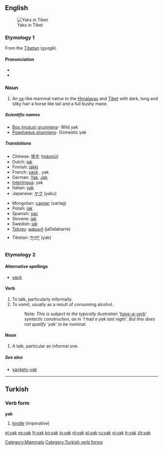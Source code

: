 {{see|yäk}}
==English==
{{wikipedia}}
[[Image:In Tibet, yaks are decorated and honored by the families they are part of.jpg|thumb|Yaks in Tibet]]

===Etymology 1===
From the [[w:Tibetan language|Tibetan]] (''gyagk'').

====Pronunciation====
{{rfc-level|check placement of Pronunciation}}
* {{IPA|/jæk/}}
* {{rhymes|æk}}

===Noun===
{{en-noun}}

# An [[ox]]-like mammal native to the [[Himalayas]] and [[Tibet]] with dark, long and silky hair a horse like tail and a full bushy mane.

=====Scientific names=====
* [[Bos (mutus) grunniens]]- Wild yak
* [[Poephagus grunniens]]- Domestic yak

=====Translations=====
{{trans-top|ox-like mammal}}
* Chinese: [[牦牛]] ([[máoniú]])
* Dutch: [[jak]] {{m}}
* Finnish: [[jakki]]
* French: [[yack]] {{m}}, yak {{m}}
* German: [[Yak]], [[Jak]]
* [[Interlingua]]: yak
* Italian: [[#Italian|yak]] {{m}}
* Japanese: [[ヤク]] (yaku)
{{trans-mid}}
* Mongolian: [[сарлаг]] (sarlag)
* Polish: [[jak]] {{m}}
* Spanish: [[yac]] {{m}}
* Slovene: [[jak]] {{m}}
* Swedish: [[jak]] {{m}}
* [[Telugu]]: [[జడలబర్రె]] (jaDalabarre)
* Tibetan: [[གཡག་]] (yak)
{{trans-bottom}}

===Etymology 2===

====Alternative spellings====
* [[yack]]

====Verb====
{{en-verb|yak|k|ing}}

# To talk, particularly informally.
# To vomit, usually as a result of consuming alcohol.
#: Note: ''This is subject to the typically Australian '[[have-a-verb]]' syntactic construction, as in 'I had a yak last night'. But this does not qualify 'yak' to be nominal.''

====Noun====
{{en-noun}}

# A talk, particular an informal one.

=====See also=====
* [[yackety-yak]]

[[Category:Mammals]]

----

==Turkish==

===Verb form===
'''yak'''

# [[kindle]] (imperative)

[[Category:Turkish verb forms]]

[[el:yak]]
[[es:yak]]
[[fr:yak]]
[[ko:yak]]
[[io:yak]]
[[nl:yak]]
[[pl:yak]]
[[ru:yak]]
[[vi:yak]]
[[tr:yak]]
[[zh:yak]]
